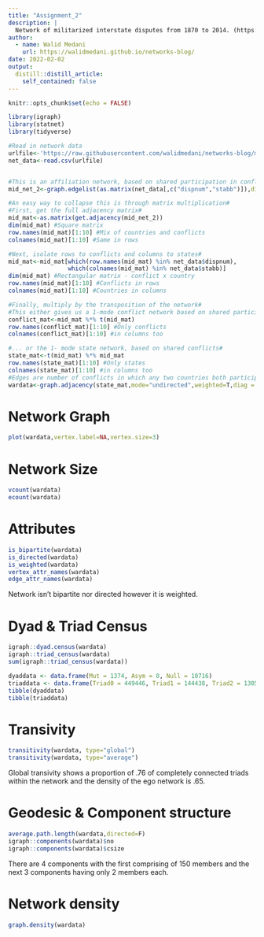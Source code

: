 ```yaml
---
title: "Assignment_2"
description: |
  Network of militarized interstate disputes from 1870 to 2014. (https://correlatesofwar.org/data-sets/MIDs)
author:
  - name: Walid Medani
    url: https://walidmedani.github.io/networks-blog/
date: 2022-02-02
output:
  distill::distill_article:
    self_contained: false
---
```



```r
knitr::opts_chunk$set(echo = FALSE)
```


```r
library(igraph)
library(statnet)
library(tidyverse)
```

```r
#Read in network data
urlfile<-'https://raw.githubusercontent.com/walidmedani/networks-blog/main/MIDIP5.csv'
net_data<-read.csv(urlfile)


#This is an affiliation network, based on shared participation in conflicts#
mid_net_2<-graph.edgelist(as.matrix(net_data[,c("dispnum","stabb")]),directed=F)

#An easy way to collapse this is through matrix multiplication#
#First, get the full adjacency matrix#
mid_mat<-as.matrix(get.adjacency(mid_net_2))
dim(mid_mat) #Square matrix
row.names(mid_mat)[1:10] #Mix of countries and conflicts
colnames(mid_mat)[1:10] #Same in rows

#Next, isolate rows to conflicts and columns to states#
mid_mat<-mid_mat[which(row.names(mid_mat) %in% net_data$dispnum),
                 which(colnames(mid_mat) %in% net_data$stabb)]
dim(mid_mat) #Rectangular matrix - conflict x country
row.names(mid_mat)[1:10] #Conflicts in rows
colnames(mid_mat)[1:10] #Countries in columns

#Finally, multiply by the transposition of the network#
#This either gives us a 1-mode conflict network based on shared participants...#
conflict_mat<-mid_mat %*% t(mid_mat)
row.names(conflict_mat)[1:10] #Only conflicts
colnames(conflict_mat)[1:10] #in columns too

#... or the 1- mode state network, based on shared conflicts#
state_mat<-t(mid_mat) %*% mid_mat
row.names(state_mat)[1:10] #Only states
colnames(state_mat)[1:10] #in columns too
#Edges are number of conflicts in which any two countries both participated#
wardata<-graph.adjacency(state_mat,mode="undirected",weighted=T,diag = F)
```
# Network Graph
```r
plot(wardata,vertex.label=NA,vertex.size=3)
```

# Network Size
```r
vcount(wardata)
ecount(wardata)
```
# Attributes
```r
is_bipartite(wardata)
is_directed(wardata)
is_weighted(wardata)
vertex_attr_names(wardata)
edge_attr_names(wardata)
```
Network isn't bipartite nor directed however it is weighted.

# Dyad & Triad Census
```r
igraph::dyad.census(wardata)
igraph::triad_census(wardata)
sum(igraph::triad_census(wardata))

dyaddata <- data.frame(Mut = 1374, Asym = 0, Null = 10716)
triaddata <- data.frame(Triad0 = 449446, Triad1 = 144438, Triad2 = 13050, Triad3 = 13686, Triadsum = 620620)
tibble(dyaddata)
tibble(triaddata)
```


# Transivity
```r
transitivity(wardata, type="global")
transitivity(wardata, type="average")
```
Global transivity shows a proportion of .76 of completely connected triads within the network and the density of the ego network is .65.

# Geodesic & Component structure
```r
average.path.length(wardata,directed=F)
igraph::components(wardata)$no
igraph::components(wardata)$csize
```
There are 4 components with the first comprising of 150 members and the next 3 components having only 2 members each.

# Network density
```r
graph.density(wardata)
```
